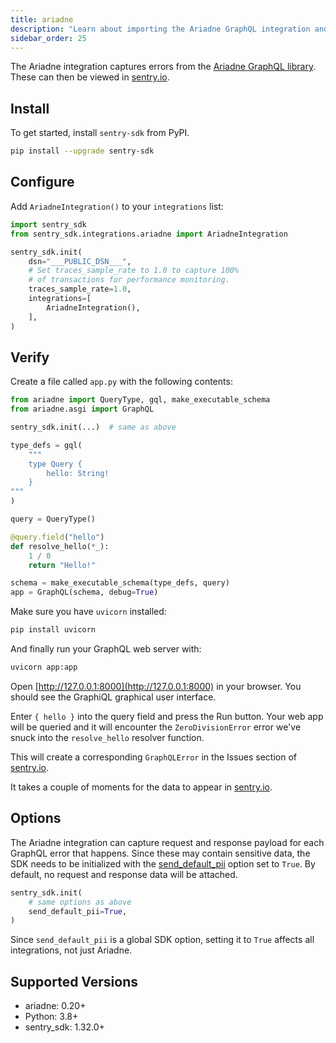 ```yaml
---
title: ariadne
description: "Learn about importing the Ariadne GraphQL integration and how it captures GraphQL errors."
sidebar_order: 25
---
```


The Ariadne integration captures errors from the
[Ariadne GraphQL library](https://ariadnegraphql.org/). These can then be viewed
in [sentry.io](https://sentry.io).

## Install

To get started, install `sentry-sdk` from PyPI.

```bash
pip install --upgrade sentry-sdk
```

## Configure

Add `AriadneIntegration()` to your `integrations` list:

<SignInNote />

```python
import sentry_sdk
from sentry_sdk.integrations.ariadne import AriadneIntegration

sentry_sdk.init(
    dsn="___PUBLIC_DSN___",
    # Set traces_sample_rate to 1.0 to capture 100%
    # of transactions for performance monitoring.
    traces_sample_rate=1.0,
    integrations=[
        AriadneIntegration(),
    ],
)
```

## Verify

Create a file called `app.py` with the following contents:

```python
from ariadne import QueryType, gql, make_executable_schema
from ariadne.asgi import GraphQL

sentry_sdk.init(...)  # same as above

type_defs = gql(
    """
    type Query {
        hello: String!
    }
"""
)

query = QueryType()

@query.field("hello")
def resolve_hello(*_):
    1 / 0
    return "Hello!"

schema = make_executable_schema(type_defs, query)
app = GraphQL(schema, debug=True)
```

Make sure you have `uvicorn` installed:

```bash
pip install uvicorn
```

And finally run your GraphQL web server with:

```bash
uvicorn app:app
```

Open [http://127.0.0.1:8000](http://127.0.0.1:8000) in your browser. You should see
the GraphiQL graphical user interface.

Enter `{ hello }` into the query field
and press the Run button. Your web app will be queried and it will encounter the
`ZeroDivisionError` error we've snuck into the `resolve_hello` resolver function.

This will create a corresponding `GraphQLError` in the Issues section of
[sentry.io](https://sentry.io).

It takes a couple of moments for the data to appear in [sentry.io](https://sentry.io).


## Options

The Ariadne integration can capture request and response payload
for each GraphQL error that happens. Since these may contain sensitive data, the
SDK needs to be initialized with the
[send_default_pii](https://docs.sentry.io/platforms/python/configuration/options/#send-default-pii) option set to `True`. By default, no request and response
data will be attached.

```python
sentry_sdk.init(
    # same options as above
    send_default_pii=True,
)
```

<Alert level="warning" title="Note">

Since `send_default_pii` is a global SDK option, setting it to `True` affects all integrations, not just Ariadne.

</Alert>

## Supported Versions

- ariadne: 0.20+
- Python: 3.8+
- sentry_sdk: 1.32.0+
